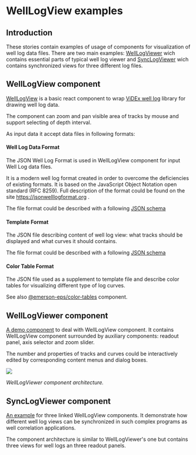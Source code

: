 

<Meta title="WellLogViewer/Overview" />

# WellLogView examples

## Introduction

These stories contain examples of usage of components for visualization of well log data files.
There are two main examples:
[WellLogViewer](?path=/story/welllogviewer-overview--page#welllogviewer-component) wich contains essential parts of typical well log viewer
and [SyncLogViewer](?path=/story/welllogviewer-overview--page#synclogviewer-component) wich contains synchronized views for three different log files.

## WellLogView component

[WellLogView](?path=/docs/welllogviewer-components-welllogview--default) is a basic react component to wrap [ViDEx well log](https://github.com/equinor/videx-wellog) library for drawing well log data.

The component can zoom and pan visible area of tracks by mouse and support selecting of depth interval.

As input data it accept data files in following formats:

#### Well Log Data Format

The JSON Well Log Format is used in WellLogView component for input Well Log data files.

It is a modern well log format created in order to overcome the deficiencies of existing formats.
It is based on the JavaScript Object Notation open standard (RFC 8259).
Full description of the format could be found on the site https://jsonwelllogformat.org .

The file format could be described with a following
[JSON schema](https://github.com/equinor/webviz-subsurface-components/blob/master/react/src/lib/inputSchema/WellLog.json)

#### Template Format

The JSON file describing content of well log view: what tracks should be displayed and what curves it should contains.

The file format could be described with a following
[JSON schema](https://github.com/equinor/webviz-subsurface-components/blob/master/react/src/lib/inputSchema/WellLogTemplate.json)

#### Color Table Format

The JSON file used as a supplement to template file and describe color tables for visualizing different type of log curves.

See also [@emerson-eps/color-tables](https://github.com/emerson-eps/color-tables) component.

## WellLogViewer component

[A demo component](?path=/story/welllogviewer-demo-welllogviewer--default) to deal with WellLogView component.
It contains WellLogView component surrounded by auxiliary components:
readout panel, axis selector and zoom slider.

The number and properties of tracks and curves could be interactively edited by corresponding content menus and dialog boxes.

<img src={imageWellLogViewer} />

*WellLogViewer component architecture.*

## SyncLogViewer component

[An example](?path=/story/welllogviewer-demo-synclogviewer--default) for three linked WellLogView components.
It demonstrate how different well log views can be synchronized in such complex programs as well correlation applications.

The component architecture is similar to WellLogViewer's one but contains three views for well logs an three readout panels.
